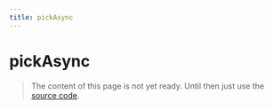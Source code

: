 ```yaml
---
title: pickAsync
---
```


# pickAsync

> The content of this page is not yet ready. Until then just use the [source code](https://github.com/fabian-hiller/valibot/blob/main/library/src/methods/pick/pickAsync.ts).

